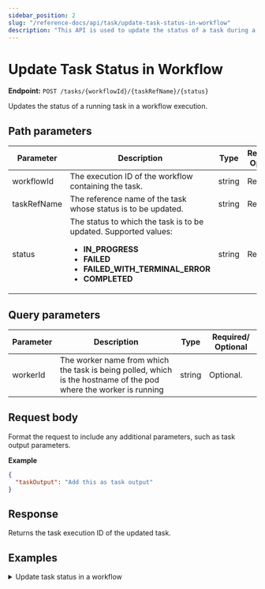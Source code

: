 ```yaml
---
sidebar_position: 2
slug: "/reference-docs/api/task/update-task-status-in-workflow"
description: "This API is used to update the status of a task during a workflow execution."
---
```



# Update Task Status in Workflow

**Endpoint:** `POST /tasks/{workflowId}/{taskRefName}/{status}`

Updates the status of a running task in a workflow execution.

## Path parameters

| Parameter   | Description                                                                                                                                                                       | Type   | Required/ Optional |
| ----------- | --------------------------------------------------------------------------------------------------------------------------------------------------------------------------------- | ------ | ------------------ |
| workflowId  | The execution ID of the workflow containing the task.                                                                                                                             | string | Required.          |
| taskRefName | The reference name of the task whose status is to be updated.                                                                                                                     | string | Required.          |
| status      | The status to which the task is to be updated. Supported values:<ul><li>**IN_PROGRESS**</li><li>**FAILED**</li><li>**FAILED_WITH_TERMINAL_ERROR**</li><li>**COMPLETED**</li></ul> | string | Required.          |

## Query parameters

| Parameter | Description                                                                                                       | Type   | Required/ Optional |
| --------- | ----------------------------------------------------------------------------------------------------------------- | ------ | ------------------ |
| workerId  | The worker name from which the task is being polled, which is the hostname of the pod where the worker is running | string | Optional.          |

## Request body

Format the request to include any additional parameters, such as task output parameters.

**Example**

```json
{
  "taskOutput": "Add this as task output"
}
```

## Response

Returns the task execution ID of the updated task.

## Examples

<details>
<summary>Update task status in a workflow</summary>

**Request**

```bash
curl -X 'POST' \
  'https://<YOUR_CLUSTER>/api/tasks/3e1baeeb-bdfa-11ef-88e4-ce0afa758ea1/wait_ref/FAILED' \
  -H 'accept: text/plain' \
  -H 'X-Authorization: <TOKEN>' \
  -H 'Content-Type: application/json' \
  -d '{
 "taskOutput": "Add this as task output"
}'
```

**Response**

```json
3e1c723c-bdfa-11ef-88e4-ce0afa758ea1
```

</details>
